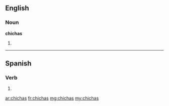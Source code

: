 ==English==

===Noun===
'''chichas'''

# {{plural of|chicha}}

----

==Spanish==

===Verb===
{{es-verb-form|chichar}}

# {{es-verb form of|ending=ar|mood=indicative|tense=present|pers=2|formal=no|number=singular|chichar}}

[[ar:chichas]]
[[fr:chichas]]
[[mg:chichas]]
[[my:chichas]]
